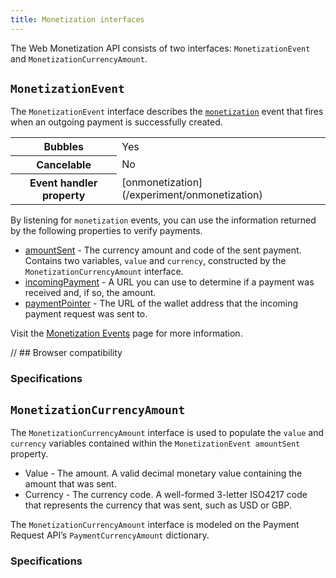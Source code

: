 ```yaml
---
title: Monetization interfaces
---
```



The Web Monetization API consists of two interfaces: `MonetizationEvent` and `MonetizationCurrencyAmount`.

## `MonetizationEvent`

The `MonetizationEvent` interface describes the [`monetization`](/experiment/events) event that fires when an outgoing payment is successfully created.  

<table>
  <tr>
    <th>Bubbles</th>
    <td>Yes</td>
  </tr>
  <tr>
    <th>Cancelable</th>
    <td>No</td>
  </tr>
  <tr>
    <th>Event handler property</th>
    <td>[onmonetization](/experiment/onmonetization)</td>
  </tr>
</table>

By listening for `monetization` events, you can use the information returned by the following properties to verify payments.

* [amountSent](/experiment/events#amountsent) - The currency amount and code of the sent payment. Contains two variables, `value` and `currency`, constructed by the `MonetizationCurrencyAmount` interface.
* [incomingPayment](/experiment/events#incomingpayment) - A URL you can use to determine if a payment was received and, if so, the amount.
* [paymentPointer](/experiment/events#paymentpointer) - The URL of the wallet address that the incoming payment request was sent to.

Visit the [Monetization Events](/experiment/events) page for more information.

<Hidden>

// ## Browser compatibility

<BrowserCompat json={data} />

</Hidden>

### Specifications

<Specification anchor='monetizationevent-interface' />

## `MonetizationCurrencyAmount`

The `MonetizationCurrencyAmount` interface is used to populate the `value` and `currency` variables contained within the `MonetizationEvent amountSent` property.

* Value - The amount. A valid decimal monetary value containing the amount that was sent.
* Currency - The currency code. A well-formed 3-letter ISO4217 code that represents the currency that was sent, such as USD or GBP.

The `MonetizationCurrencyAmount` interface is modeled on the Payment Request API’s <LinkOut href="https://www.w3.org/TR/payment-request/#paymentcurrencyamount-dictionary">`PaymentCurrencyAmount`</LinkOut> dictionary.

### Specifications

<Specification anchor='monetizationcurrencyamount-interface' />